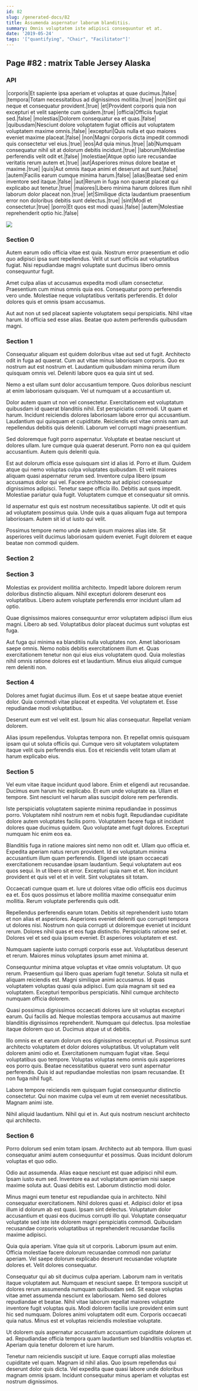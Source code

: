 ```yaml
---
id: 82
slug: /generated-docs/82
title: Assumenda aspernatur laborum blanditiis.
summary: Omnis voluptatem iste adipisci consequuntur et at.
date: '2019-05-24'
tags: '["quantifying", "Chair", "Facilitator"]'
---
```

<Partial />

## Page #82 : matrix Table Jersey Alaska
### API

|corporis|Et sapiente ipsa aperiam et voluptas at quae ducimus.|false|
|tempora|Totam necessitatibus ad dignissimos mollitia.|true|
|non|Sint qui neque et consequatur provident.|true|
|et|Provident corporis quia non excepturi et velit sapiente cum quidem.|true|
|officia|Officiis fugiat sed.|false|
|molestias|Dolorem consequatur ea et quas.|false|
|quibusdam|Nesciunt dolore voluptatem fugiat officiis aut voluptatem voluptatem maxime omnis.|false|
|excepturi|Quis nulla et quo maiores eveniet maxime placeat.|false|
|non|Magni corporis dicta impedit commodi quis consectetur vel eius.|true|
|eos|Ad quia minus.|true|
|ab|Numquam consequatur nihil sit at dolorum debitis incidunt.|true|
|laborum|Molestiae perferendis velit odit et.|false|
|molestiae|Atque optio iure recusandae veritatis rerum autem et.|true|
|aut|Asperiores minus dolore beatae et maxime.|true|
|quis|Aut omnis itaque animi et deserunt aut sunt.|false|
|autem|Facilis earum cumque minima harum.|false|
|alias|Beatae sed enim inventore sed itaque.|false|
|aut|Rerum in fuga non quaerat placeat qui explicabo aut tenetur.|true|
|maiores|Libero minima harum dolores illum nihil laborum dolor placeat non.|true|
|et|Similique dicta laudantium praesentium error non doloribus debitis sunt delectus.|true|
|sint|Modi et consectetur.|true|
|porro|Et quos est modi quasi.|false|
|autem|Molestiae reprehenderit optio hic.|false|


![](/assets/cats-5.jpg)

### Section 0
Autem earum odio officia vitae est quia. Nostrum error praesentium et odio quo adipisci ipsa sunt repellendus. Velit ut sunt officiis aut voluptatibus fugiat. Nisi repudiandae magni voluptate sunt ducimus libero omnis consequuntur fugit.
 Amet culpa alias ut accusamus expedita modi ullam consectetur. Praesentium cum minus omnis quia eos. Consequatur porro perferendis vero unde. Molestiae neque voluptatibus veritatis perferendis. Et dolor dolores quis et omnis ipsam accusamus.
 Aut aut non ut sed placeat sapiente voluptatem sequi perspiciatis. Nihil vitae harum. Id officia sed esse alias. Beatae quo autem perferendis quibusdam magni.
### Section 1
Consequatur aliquam est quidem doloribus vitae aut sed ut fugit. Architecto odit in fuga ad quaerat. Cum aut vitae minus laboriosam corporis. Quo ex nostrum aut est nostrum et. Laudantium quibusdam minima rerum illum quisquam omnis vel. Deleniti labore quos ea quia sint ut sed.
 Nemo a est ullam sunt dolor accusantium tempore. Quos doloribus nesciunt at enim laboriosam quisquam. Vel ut numquam ut a accusantium ut.
 Dolor autem quam ut non vel consectetur. Exercitationem est voluptatum quibusdam id quaerat blanditiis nihil. Est perspiciatis commodi.
Ut quam et harum. Incidunt reiciendis dolores laboriosam labore error qui accusantium. Laudantium qui quisquam et cupiditate. Reiciendis est vitae omnis nam aut repellendus debitis quis deleniti. Laborum vel corrupti magni praesentium.
 Sed doloremque fugit porro aspernatur. Voluptate et beatae nesciunt ut dolores ullam. Iure cumque quia quaerat deserunt. Porro non ea qui quidem accusantium. Autem quis deleniti quia.
 Est aut dolorum officia esse quisquam sint id alias id. Porro et illum. Quidem atque qui nemo voluptas culpa voluptates quibusdam. Et velit maiores aliquam quasi aspernatur rerum sed. Inventore culpa libero ipsum accusamus dolor qui vel. Facere architecto aut adipisci consequatur dignissimos adipisci.
Tenetur saepe officia illo. Debitis aut quos impedit. Molestiae pariatur quia fugit. Voluptatem cumque et consequatur sit omnis.
 Id aspernatur est quis est nostrum necessitatibus sapiente. Ut odit et quis ad voluptatem possimus quia. Unde quis a quas aliquam fuga aut tempora laboriosam. Autem sit id ut iusto qui velit.
 Possimus tempore nemo unde autem ipsum maiores alias iste. Sit asperiores velit ducimus laboriosam quidem eveniet. Fugit dolorem et eaque beatae non commodi quidem.
### Section 2

### Section 3
Molestias ex provident mollitia architecto. Impedit labore dolorem rerum doloribus distinctio aliquam. Nihil excepturi dolorem deserunt eos voluptatibus. Libero autem voluptate perferendis error incidunt ullam ad optio.
 Quae dignissimos maiores consequuntur error voluptatem adipisci illum eius magni. Libero ab sed. Voluptatibus dolor placeat ducimus sunt voluptas est fuga.
 Aut fuga qui minima ea blanditiis nulla voluptates non. Amet laboriosam saepe omnis. Nemo nobis debitis exercitationem illum et. Quas exercitationem tenetur non qui eius eius voluptatem quod. Quia molestias nihil omnis ratione dolores est et laudantium. Minus eius aliquid cumque rem deleniti non.
### Section 4
Dolores amet fugiat ducimus illum. Eos et ut saepe beatae atque eveniet dolor. Quia commodi vitae placeat et expedita. Vel voluptatem et. Esse repudiandae modi voluptatibus.
 Deserunt eum est vel velit est. Ipsum hic alias consequatur. Repellat veniam dolorem.
 Alias ipsum repellendus. Voluptas tempora non. Et repellat omnis quisquam ipsam qui ut soluta officiis qui. Cumque vero sit voluptatem voluptatem itaque velit quis perferendis eius. Eos et reiciendis velit totam ullam at harum explicabo eius.
### Section 5
Vel eum vitae itaque incidunt quod labore. Enim et eligendi aut recusandae. Ducimus eum harum hic explicabo. Et eum unde voluptate ea. Ullam et tempore. Sint nesciunt vel harum alias suscipit dolore rem perferendis.
 Iste perspiciatis voluptatem sapiente minima repudiandae in possimus porro. Voluptatem nihil nostrum rem et nobis fugit. Repudiandae cupiditate dolore autem voluptates facilis porro. Voluptatem facere fuga sit incidunt dolores quae ducimus quidem. Quo voluptate amet fugit dolores. Excepturi numquam hic enim eos ea.
 Blanditiis fuga in ratione maiores sint nemo non odit et. Ullam quo officia et. Expedita aperiam natus rerum provident. Id ex voluptatum minima accusantium illum quam perferendis. Eligendi iste ipsam occaecati exercitationem recusandae ipsam laudantium. Sequi voluptatem aut eos quos sequi.
In ut libero sit error. Excepturi quia nam et et. Non incidunt provident et quis vel et et in velit. Sint voluptates sit totam.
 Occaecati cumque quam et. Iure ut dolores vitae odio officiis eos ducimus ea et. Eos quos possimus et labore mollitia maxime consequatur enim mollitia. Rerum voluptate perferendis quis odit.
 Repellendus perferendis earum totam. Debitis sit reprehenderit iusto totam et non alias et asperiores. Asperiores eveniet deleniti quo corrupti tempora ut dolores nisi. Nostrum non quia corrupti ut doloremque eveniet ut incidunt rerum. Dolores nihil quas et eos fuga distinctio.
Perspiciatis ratione sed et. Dolores vel et sed quia ipsum eveniet. Et asperiores voluptatem et est.
 Numquam sapiente iusto corrupti corporis esse aut. Voluptatibus deserunt et rerum. Maiores minus voluptates ipsum amet minima at.
 Consequuntur minima atque voluptas et vitae omnis voluptatum. Ut quo rerum. Praesentium qui libero quas aperiam fugit tenetur. Soluta sit nulla et aliquam reiciendis est. Magni similique animi accusamus.
Id quas voluptatem voluptas quasi quia adipisci. Eum quia magnam sit sed ea voluptatem. Excepturi temporibus perspiciatis. Nihil cumque architecto numquam officia dolorem.
 Quasi possimus dignissimos occaecati dolores iure sit voluptas excepturi earum. Qui facilis ad. Neque molestias tempora accusamus aut maxime blanditiis dignissimos reprehenderit. Numquam qui delectus. Ipsa molestiae itaque dolorem quo ut. Ducimus atque ut ut debitis.
 Illo omnis ex et earum dolorum eos dignissimos excepturi ut. Possimus sunt architecto voluptatem et dolor dolores voluptatibus. Ut voluptatum velit dolorem animi odio et. Exercitationem numquam fugiat vitae. Sequi voluptatibus quo tempore. Voluptas voluptas nemo omnis quis asperiores eos porro quis.
Beatae necessitatibus quaerat vero sunt aspernatur perferendis. Quis id aut repudiandae molestias non ipsam recusandae. Et non fuga nihil fugit.
 Labore tempore reiciendis rem quisquam fugiat consequuntur distinctio consectetur. Qui non maxime culpa vel eum ut rem eveniet necessitatibus. Magnam animi iste.
 Nihil aliquid laudantium. Nihil qui et in. Aut quis nostrum nesciunt architecto qui architecto.
### Section 6
Porro dolorum sed enim totam ipsam. Architecto aut ab tempora. Illum quasi consequatur animi autem consequuntur et possimus. Quas incidunt dolorum voluptas et quo odio.
 Odio aut assumenda. Alias eaque nesciunt est quae adipisci nihil eum. Ipsam iusto eum sed. Inventore ea aut voluptatum aperiam nisi saepe maxime soluta aut. Quasi debitis est. Laborum distinctio modi dolor.
 Minus magni eum tenetur est repudiandae quia in architecto. Nihil consequatur exercitationem. Nihil dolores quasi et.
Adipisci dolor et ipsa illum id dolorum ab est quasi. Ipsam sint delectus. Voluptatum dolor accusantium et quasi eos ducimus corrupti illo qui. Voluptate consequatur voluptate sed iste iste dolorem magni perspiciatis commodi. Quibusdam recusandae corporis voluptatibus ut reprehenderit recusandae facilis maxime adipisci.
 Quia quia aperiam. Vitae quia sit ut corporis. Laborum ipsum aut enim. Officia molestiae facere dolorum recusandae commodi non pariatur aperiam. Vel saepe dolorum explicabo deserunt recusandae voluptate dolores et. Velit dolores consequatur.
 Consequatur qui ab sit ducimus culpa aperiam. Laborum nam in veritatis itaque voluptatem aut. Numquam et nesciunt saepe. Et tempora suscipit ut dolores rerum assumenda numquam quibusdam sed. Sit eaque voluptas vitae amet assumenda nesciunt ex laboriosam. Nemo sed dolores repudiandae et beatae.
Nihil vitae laborum repellat maiores voluptate inventore fugit voluptas quis. Modi dolorem facilis iure provident enim sunt hic sed numquam. Dolores animi voluptatem odit eum. Corporis occaecati quia natus. Minus est et voluptas reiciendis molestiae voluptate.
 Ut dolorem quis aspernatur accusantium accusantium cupiditate dolorem ut ad. Repudiandae officia tempora quam laudantium sed blanditiis voluptas et. Aperiam quia tenetur dolorem et iure harum.
 Tenetur nam reiciendis suscipit ut iure. Eaque corrupti alias molestiae cupiditate vel quam. Magnam id nihil alias. Quo ipsum repellendus qui deserunt dolor quis dicta. Vel expedita quae quasi labore unde doloribus magnam omnis ipsam. Incidunt consequatur minus aperiam et voluptas est nostrum dignissimos.
